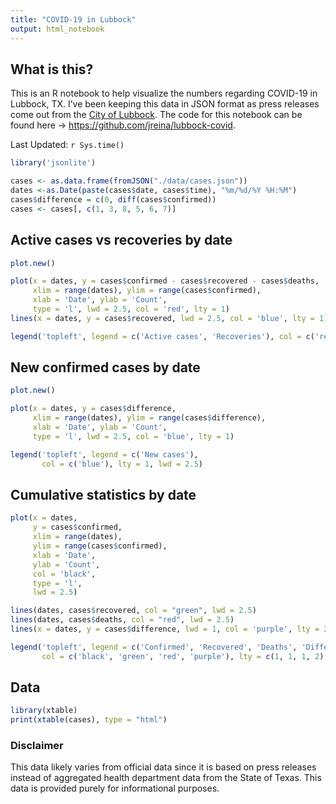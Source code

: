 ```yaml
---
title: "COVID-19 in Lubbock"
output: html_notebook
---
```

## What is this?
This is an R notebook to help visualize the numbers regarding COVID-19 in Lubbock, TX. I've been keeping this data in JSON format as press releases come out from the [City of Lubbock](https://twitter.com/cityoflubbock). The code for this notebook can be found here -> [https://github.com/jreina/lubbock-covid](https://github.com/jreina/lubbock-covid).

Last Updated: `r Sys.time()`

```r
library('jsonlite')

cases <- as.data.frame(fromJSON("./data/cases.json"))
dates <-as.Date(paste(cases$date, cases$time), "%m/%d/%Y %H:%M")
cases$difference = c(0, diff(cases$confirmed))
cases <- cases[, c(1, 3, 8, 5, 6, 7)]
```

## Active cases vs recoveries by date
```r
plot.new()

plot(x = dates, y = cases$confirmed - cases$recovered - cases$deaths,
     xlim = range(dates), ylim = range(cases$confirmed),
     xlab = 'Date', ylab = 'Count',
     type = 'l', lwd = 2.5, col = 'red', lty = 1)
lines(x = dates, y = cases$recovered, lwd = 2.5, col = 'blue', lty = 1)

legend('topleft', legend = c('Active cases', 'Recoveries'), col = c('red', 'blue'), lty = 1, lwd = 2.5)
```

## New confirmed cases by date
```r
plot.new()

plot(x = dates, y = cases$difference,
     xlim = range(dates), ylim = range(cases$difference),
     xlab = 'Date', ylab = 'Count',
     type = 'l', lwd = 2.5, col = 'blue', lty = 1)

legend('topleft', legend = c('New cases'),
       col = c('blue'), lty = 1, lwd = 2.5)
```

## Cumulative statistics by date

```r
plot(x = dates,
     y = cases$confirmed,
     xlim = range(dates),
     ylim = range(cases$confirmed),
     xlab = 'Date',
     ylab = 'Count',
     col = 'black',
     type = 'l',
     lwd = 2.5)

lines(dates, cases$recovered, col = "green", lwd = 2.5)
lines(dates, cases$deaths, col = "red", lwd = 2.5)
lines(x = dates, y = cases$difference, lwd = 1, col = 'purple', lty = 2)

legend('topleft', legend = c('Confirmed', 'Recovered', 'Deaths', 'Difference'), 
       col = c('black', 'green', 'red', 'purple'), lty = c(1, 1, 1, 2), lwd = c(2.5, 2.5, 2.5, 1))
```

## Data

```r
library(xtable)
print(xtable(cases), type = "html")
```

### Disclaimer
This data likely varies from official data since it is based on press releases instead of aggregated health department data from the State of Texas. This data is provided purely for informational purposes.
